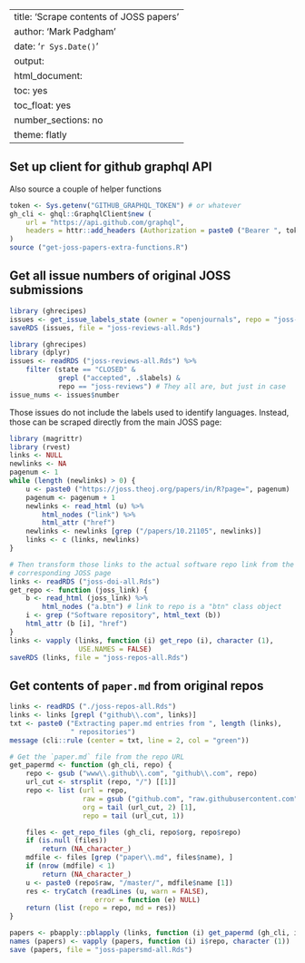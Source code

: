 
---
title: 'Scrape contents of JOSS papers'
author: 'Mark Padgham'
date: '`r Sys.Date()`'
output:
  html_document:
    toc: yes
    toc_float: yes
    number_sections: no
    theme: flatly
---

## Set up client for github graphql API

Also source a couple of helper functions
```r
token <- Sys.getenv("GITHUB_GRAPHQL_TOKEN") # or whatever
gh_cli <- ghql::GraphqlClient$new (
    url = "https://api.github.com/graphql",
    headers = httr::add_headers (Authorization = paste0 ("Bearer ", token))
)
source ("get-joss-papers-extra-functions.R")
```


## Get all issue numbers of original JOSS submissions

```r
library (ghrecipes)
issues <- get_issue_labels_state (owner = "openjournals", repo = "joss-reviews")
saveRDS (issues, file = "joss-reviews-all.Rds")
```

```r
library (ghrecipes)
library (dplyr)
issues <- readRDS ("joss-reviews-all.Rds") %>%
    filter (state == "CLOSED" &
            grepl ("accepted", .$labels) &
            repo == "joss-reviews") # They all are, but just in case
issue_nums <- issues$number
```

Those issues do not include the labels used to identify languages. Instead,
those can be scraped directly from the main JOSS page:
```r
library (magrittr)
library (rvest)
links <- NULL
newlinks <- NA
pagenum <- 1
while (length (newlinks) > 0) {
    u <- paste0 ("https://joss.theoj.org/papers/in/R?page=", pagenum)
    pagenum <- pagenum + 1
    newlinks <- read_html (u) %>%
        html_nodes ("link") %>%
        html_attr ("href")
    newlinks <- newlinks [grep ("/papers/10.21105", newlinks)]
    links <- c (links, newlinks)
}

# Then transform those links to the actual software repo link from the
# corresponding JOSS page
links <- readRDS ("joss-doi-all.Rds")
get_repo <- function (joss_link) {
    b <- read_html (joss_link) %>%
        html_nodes ("a.btn") # link to repo is a "btn" class object
    i <- grep ("Software repository", html_text (b))
    html_attr (b [i], "href")
}
links <- vapply (links, function (i) get_repo (i), character (1),
                 USE.NAMES = FALSE)
saveRDS (links, file = "joss-repos-all.Rds")
```


## Get contents of `paper.md` from original repos


```r
links <- readRDS ("./joss-repos-all.Rds")
links <- links [grepl ("github\\.com", links)]
txt <- paste0 ("Extracting paper.md entries from ", length (links),
               " repositories")
message (cli::rule (center = txt, line = 2, col = "green"))

# Get the `paper.md` file from the repo URL
get_papermd <- function (gh_cli, repo) {
    repo <- gsub ("www\\.github\\.com", "github\\.com", repo)
    url_cut <- strsplit (repo, "/") [[1]]
    repo <- list (url = repo,
                  raw = gsub ("github.com", "raw.githubusercontent.com", repo),
                  org = tail (url_cut, 2) [1],
                  repo = tail (url_cut, 1))

    files <- get_repo_files (gh_cli, repo$org, repo$repo)
    if (is.null (files))
        return (NA_character_)
    mdfile <- files [grep ("paper\\.md", files$name), ]
    if (nrow (mdfile) < 1)
        return (NA_character_)
    u <- paste0 (repo$raw, "/master/", mdfile$name [1])
    res <- tryCatch (readLines (u, warn = FALSE),
                     error = function (e) NULL)
    return (list (repo = repo, md = res))
}

papers <- pbapply::pblapply (links, function (i) get_papermd (gh_cli, i))
names (papers) <- vapply (papers, function (i) i$repo, character (1))
save (papers, file = "joss-papersmd-all.Rds")
```



